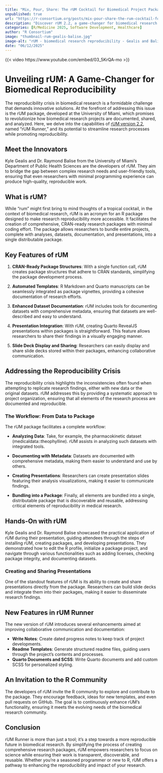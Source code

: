 ```yaml
--- 
title: "Mix, Pour, Share: The rUM Cocktail for Biomedical Project Packaging" 
unpublished: true 
url: "https://r-consortium.org/posts/mix-pour-share-the-rum-cocktail-for-biomedical-project-packaging/"
description: "Discover rUM 2.2, a game-changer for biomedical research reproducibility, developed at the University of Miami." 
categories: [R/Medicine 2025, Software Development, Healthcare]
author: "R Consortium" 
image: "thumbnail-rum-gealis-balise.jpg" 
image-alt: "rUM - biomedical research reproducibility - Gealis and Balise" 
date: "06/12/2025" 
---
```


{{< video https://www.youtube.com/embed/03_5KrQA-mo >}}

# Unveiling rUM: A Game-Changer for Biomedical Reproducibility

The reproducibility crisis in biomedical research is a formidable challenge that demands innovative solutions. At the forefront of addressing this issue is the rUM package, developed at the University of Miami, which promises to revolutionize how biomedical research projects are documented, shared, and analyzed. Here, we delve into the capabilities of [rUM version 2.2](https://raymondbalise.github.io/rUM/), named "rUM Runner," and its potential to streamline research processes while promoting reproducibility.

## Meet the Innovators

Kyle Gealis and Dr. Raymond Balise from the University of Miami's Department of Public Health Sciences are the developers of rUM. They aim to bridge the gap between complex research needs and user-friendly tools, ensuring that even researchers with minimal programming experience can produce high-quality, reproducible work.

## What is rUM?

While "rum" might first bring to mind thoughts of a tropical cocktail, in the context of biomedical research, rUM is an acronym for an R package designed to make research reproducibility more accessible. It facilitates the creation of comprehensive, CRAN-ready research packages with minimal coding effort. The package allows researchers to bundle entire projects, complete with analyses, datasets, documentation, and presentations, into a single distributable package.

## Key Features of rUM

1. **CRAN-Ready Package Structures**: With a single function call, rUM creates package structures that adhere to CRAN standards, simplifying the package development process.
   
2. **Automated Templates**: R Markdown and Quarto manuscripts can be seamlessly integrated as package vignettes, providing a cohesive documentation of research efforts.

3. **Enhanced Dataset Documentation**: rUM includes tools for documenting datasets with comprehensive metadata, ensuring that datasets are well-described and easy to understand.

4. **Presentation Integration**: With rUM, creating Quarto RevealJS presentations within packages is straightforward. This feature allows researchers to share their findings in a visually engaging manner.

5. **Slide Deck Display and Sharing**: Researchers can easily display and share slide decks stored within their packages, enhancing collaborative communication.

## Addressing the Reproducibility Crisis

The reproducibility crisis highlights the inconsistencies often found when attempting to replicate research findings, either with new data or the original datasets. rUM addresses this by providing a systematic approach to project organization, ensuring that all elements of the research process are documented and reproducible.

### The Workflow: From Data to Package

The rUM package facilitates a complete workflow:

- **Analyzing Data**: Take, for example, the pharmacokinetic dataset (medicaldata::theophylline). rUM assists in analyzing such datasets with integrated tools.
  
- **Documenting with Metadata**: Datasets are documented with comprehensive metadata, making them easier to understand and use by others.

- **Creating Presentations**: Researchers can create presentation slides featuring their analysis visualizations, making it easier to communicate findings.

- **Bundling into a Package**: Finally, all elements are bundled into a single, distributable package that is discoverable and reusable, addressing critical elements of reproducibility in medical research.

## Hands-On with rUM

Kyle Gealis and Dr. Raymond Balise showcased the practical application of rUM during their presentation, guiding attendees through the steps of installing rUM, creating packages, and developing presentations. They demonstrated how to edit the R profile, initialize a package project, and navigate through various functionalities such as adding licenses, checking package integrity, and documenting datasets.

### Creating and Sharing Presentations

One of the standout features of rUM is its ability to create and share presentations directly from the package. Researchers can build slide decks and integrate them into their packages, making it easier to disseminate research findings.

## New Features in rUM Runner

The new version of rUM introduces several enhancements aimed at improving collaborative communication and documentation:

- **Write Notes**: Create dated progress notes to keep track of project developments.
- **Readme Templates**: Generate structured readme files, guiding users through the project's contents and processes.
- **Quarto Documents and SCSS**: Write Quarto documents and add custom SCSS for personalized styling.

## An Invitation to the R Community

The developers of rUM invite the R community to explore and contribute to the package. They encourage feedback, ideas for new templates, and even pull requests on GitHub. The goal is to continuously enhance rUM's functionality, ensuring it meets the evolving needs of the biomedical research community.

## Conclusion

rUM Runner is more than just a tool; it's a step towards a more reproducible future in biomedical research. By simplifying the process of creating comprehensive research packages, rUM empowers researchers to focus on science while ensuring their work is transparent, discoverable, and reusable. Whether you're a seasoned programmer or new to R, rUM offers a pathway to enhancing the reproducibility and impact of your research.